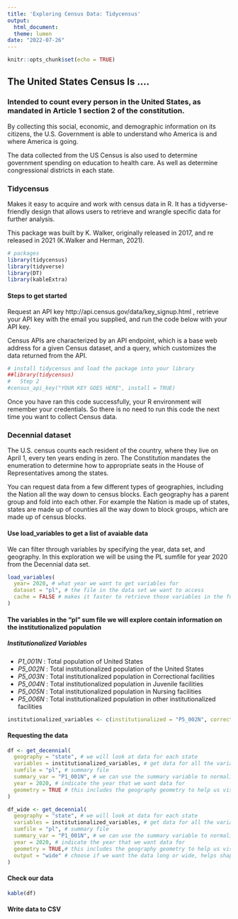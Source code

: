 ```yaml
---
title: 'Exploring Census Data: Tidycensus'
output:
  html_document:
  theme: lumen
date: "2022-07-26"
---
```


```r
knitr::opts_chunk$set(echo = TRUE)
```

## The United States Census Is ....

### Intended to count every person in the United States, as mandated in Article 1 section 2 of the constitution. 

By collecting this social, economic, and demographic information on its citizens, the U.S. Government is able to understand who America is and where America is going.

The data collected from the US Census is also used to determine government spending on education to health care. As well as determine congressional districts in each state. 

### Tidycensus

Makes it easy to acquire and work with census data in R. It has a tidyverse-friendly design that allows users to retrieve and wrangle specific data for further analysis.

This package was built by K. Walker, originally released in 2017, and re released in 2021 (K.Walker and Herman, 2021). 

```r
# packages
library(tidycensus)
library(tidyverse)
library(DT)
library(kableExtra)
```

#### Steps to get started

Request an API key http://api.census.gov/data/key_signup.html , retrieve your API key with the email you supplied, and run the code below with your API key.

Census APIs are characterized by an API endpoint, which is a base web address for a given Census dataset, and a query, which customizes the data returned from the API.


```r
# install tidycensus and load the package into your library
##library(tidycensus)
#   Step 2
#census_api_key("YOUR KEY GOES HERE", install = TRUE)
```

Once you have ran this code successfully, your R environment will remember your credentials. So there is no need to run this code the next time you want to collect Census data.

### Decennial dataset

The U.S. census counts each resident of the country, where they live on April 1, every ten years ending in zero. The Constitution mandates the enumeration to determine how to appropriate seats in the House of Representatives among the states.

You can request data from a few different types of geographies, including the Nation all the way down to census blocks. Each geography has a parent group and fold into each other. For example the Nation is made up of states, states are made up of counties all the way down to block groups, which are made up of census blocks.

#### Use load_variables to get a list of avaiable data

We can filter through variables by specifying the year, data set, and geography. In this exploration we will be using the PL sumfile for year 2020 from the Decennial data set. 

```r
load_variables(
  year= 2020, # what year we want to get variables for
  dataset = "pl", # the file in the data set we want to access
  cache = FALSE # makes it faster to retrieve those variables in the future
)
```


#### The variables in the "pl" sum file we will explore contain information on the institutionalized population

##### Institutionalized Variables 

- *P1_001N* : Total population of United States 
- *P5_002N* : Total institutionalized population of the United States
- *P5_003N* : Total institutionalized population in Correctional facilities
- *P5_004N* : Total institutionalized population in Juvenile facilities
- *P5_005N* : Total institutionalized population in Nursing facilities
- *P5_006N* : Total institutionalized population in other institutionalized facilities


```r
institutionalized_variables <- c(institutionalized = "P5_002N", correctional = "P5_003N", juvenial = "P5_004N", nursing = "P5_005N", other="P5_006N")
```
   
#### Requesting the data

```r
df <- get_decennial(
  geography = "state", # we will look at data for each state
  variables = institutionalized_variables, # get data for all the variables we want
  sumfile = "pl", # summary file
  summary_var = "P1_001N", # we can use the summary variable to normalize the data
  year = 2020, # indicate the year that we want data for
  geometry = TRUE # this includes the geography geometry to help us visualized the data on a ma # choose if we want the data long or wide, helps shape the data
)

df_wide <- get_decennial(
  geography = "state", # we will look at data for each state
  variables = institutionalized_variables, # get data for all the variables we want
  sumfile = "pl", # summary file
  summary_var = "P1_001N", # we can use the summary variable to normalize the data
  year = 2020, # indicate the year that we want data for
  geometry = TRUE,# this includes the geography geometry to help us visualized the data on a ma 
  output = "wide" # choose if we want the data long or wide, helps shape the data
)
```

#### Check our data

```r
kable(df)
```


#### Write data to CSV




